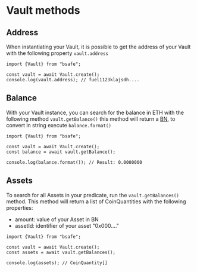 
# Vault methods

## Address
When instantiating your Vault, it is possible to get the address of
your Vault with the following property `vault.address`

```tsx copy
import {Vault} from "bsafe";

const vault = await Vault.create();
console.log(vault.address); // fuel1123klajsdh....
```

## Balance
With your Vault instance, you can search for the balance in ETH with the following method `vault.getBalance()`
this method will return a [BN](https://github.com/indutny/bn.js/), to convert in string execute `balance.format()`

```tsx copy
import {Vault} from "bsafe";

const vault = await Vault.create();
const balance = await vault.getBalance();

console.log(balance.format()); // Result: 0.0000000
```

## Assets
To search for all Assets in your predicate, run the `vault.getBalances()` method.
This method will return a list of CoinQuantities with the following properties:
- amount: value of your Asset in BN
- assetId: identifier of your asset "0x000...."

```tsx copy
import {Vault} from "bsafe";

const vault = await Vault.create();
const assets = await vault.getBalances();

console.log(assets); // CoinQuantity[]
```
